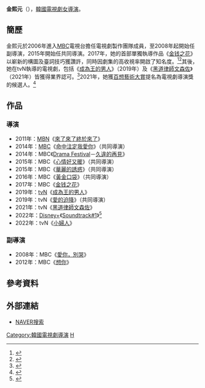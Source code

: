 {{藝人
| 姓名     = 金熙元
| 類型     = 導演
| 性別     = 
| 圖片     = 
| 圖片尺寸 = 
| 圖片簡介 = 
| 原名     = 
| 外文名   = 김희원
| 外文     = ko
| 羅馬拼音 = Kim Hee-won
| 英文名   = 
| 綽號     = 
| 其他藝名 = 
| 國籍     = {{ROK}}
| 民族     = 
| 籍貫     = 
| 出生日期 = 
| 出生地點 = 
| 職業     = [[導演|導演]]
| 語言     = [[韓語|韓語]]
| 教育程度 = 
| 出身地   = 
| 出道作   = 
| 出道日期 = 2008年
| 經紀公司 = [[文化廣播_(韓國)|MBC]]
| 代表作   = 
| 活躍年代 = 
}}

'''金熙元'''（{{lang-ko|'''김희원'''}}），[[韓國|韓國]][[電視劇|電視劇]][[女性|女]][[導演|導演]]。

== 簡歷 ==
金熙元於2006年進入[[文化廣播_(韓國)|MBC]]電視台擔任電視劇製作團隊成員，至2008年起開始任副導演，2015年開始任共同導演。2017年，她的首部單獨執導作品《[[金钱之花|金钱之花]]》以嶄新的構圖及臺詞技巧獲讚許，同時因劇集的高收視率開啟了知名度。<ref>{{Cite web|title="돈꽃, 주말드라마='막장' 선입견 깨고 싶었다"|url=http://www.pdjournal.com/news/articleView.html?idxno=61613|work=PD Journal|language=ko|date=2018-02-16}}</ref><ref>{{Cite web|title=‘돈꽃‘, 김희원 PD가 감정선을 연결시키는 연출 방법|url=http://heraldk.com/2018/02/27/%EB%8F%88%EA%BD%83-%EA%B9%80%ED%9D%AC%EC%9B%90-pd%EA%B0%80-%EA%B0%90%EC%A0%95%EC%84%A0%EC%9D%84-%EC%97%B0%EA%B2%B0%EC%8B%9C%ED%82%A4%EB%8A%94-%EC%97%B0%EC%B6%9C-%EB%B0%A9%EB%B2%95/|work=heraldk|language=ko|date=2018-02-27}}</ref>其後，她在tvN執導的電視劇，包括《[[成為王的男人|成為王的男人]]》（2019年）及《[[黑道律師文森佐|黑道律師文森佐]]》（2021年）皆獲得業界認可。<ref>{{Cite web|title='빈센조'는 '빈센조', 독보적 장르 완성한 박재범 작가·김희원 PD [종영]②|url=https://www.edaily.co.kr/news/read?newsId=01252966629045312&mediaCodeNo=258/|work=Edaily|language=ko|date=2021-05-03}}</ref>2021年，她獲[[百想藝術大賞|百想藝術大賞]]提名為電視劇導演獎的候選人。<ref>{{Cite web|title=57회 후보자 · 작품|url=https://www.baeksangawards.co.kr/candidate|work=百想藝術大賞|accessdate=2021-05-06}}</ref>

== 作品 ==
=== 導演 ===
*2011年：[[MBN|MBN]]《[[來了來了終於來了|來了來了終於來了]]》
*2014年：[[文化廣播_(韓國)|MBC]]《[[命中注定我愛你_(韓國電視劇)|命中注定我愛你]]》（共同導演）
*2014年：MBC《[[Drama_Festival|Drama Festival]]－[[Drama_Festival#第二季|久違的再見]]》
*2015年：MBC《[[心情好又暖|心情好又暖]]》（共同導演）
*2015年：MBC《[[華麗的誘惑|華麗的誘惑]]》（共同導演）
*2016年：MBC《[[黃金口袋|黃金口袋]]》（共同導演）
*2017年：MBC《[[金钱之花|金钱之花]]》
*2019年：[[tvN|tvN]]《[[成為王的男人|成為王的男人]]》
*2019年：tvN《[[愛的迫降|愛的迫降]]》（共同導演）
*2021年：tvN《[[黑道律師文森佐|黑道律師文森佐]]》
*2022年：[[Disney+|Disney+]]《[[Soundtrack_1|Soundtrack#1]]》<ref>{{Cite web|title=朴炯植&韓韶禧出演音樂電視劇《Soundtrack#1》：當20年老友走到友情與愛情之間，浪漫戲碼正要上演！|url=https://www.koreastardaily.com/tc/news/138676|access-date=2021-11-29|work=KSD 韓星網|language=zh-Hant}}</ref>
*2022年：tvN《[[小婦人_(韓國電視劇)|小婦人]]》

=== 副導演 ===
*2008年：MBC《[[愛你，別哭|愛你，別哭]]》
*2012年：MBC《[[想你|想你]]》

== 參考資料 ==
{{reflist}}

== 外部連結 ==
*[http://people.search.naver.com/search.naver?where=nexearch&sm=tab_ppn&query=%EA%B9%80%EC%84%B1%EC%9C%A4&os=178913&ie=utf8&key=PeopleService NAVER搜索] {{Wayback|url=http://people.search.naver.com/search.naver?where=nexearch&sm=tab_ppn&query=%EA%B9%80%EC%84%B1%EC%9C%A4&os=178913&ie=utf8&key=PeopleService |date=20190701043710 }}{{ko}}

{{DEFAULTSORT: Kim Hee Won}}
[[Category:韓國電視劇導演|Category:韓國電視劇導演]]
[[Category:金姓|H]]